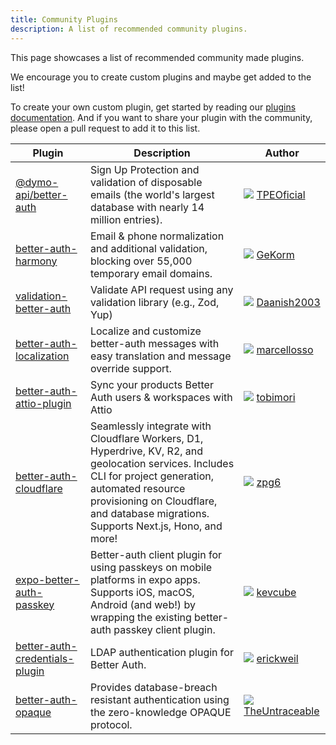 ```yaml
---
title: Community Plugins
description: A list of recommended community plugins.
---
```


This page showcases a list of recommended community made plugins.

We encourage you to create custom plugins and maybe get added to the list!

To create your own custom plugin, get started by reading our [plugins documentation](/docs/concepts/plugins). And if you want to share your plugin with the community, please open a pull request to add it to this list.

| <div className="w-[200px]">Plugin</div>                                             | Description                                                                                                                  | <div className="w-[150px]">Author</div>                                                                                                                              |
| ----------------------------------------------------------------------------------- | ---------------------------------------------------------------------------------------------------------------------------- | -------------------------------------------------------------------------------------------------------------------------------------------------------------------- |
| [@dymo-api/better-auth](https://github.com/TPEOficial/dymo-api-better-auth)         | Sign Up Protection and validation of disposable emails (the world's largest database with nearly 14 million entries).        | <img src="https://github.com/TPEOficial.png" className="rounded-full w-6 h-6 border opacity-70 m-0 inline mr-1" /> [TPEOficial](https://github.com/TPEOficial) |
| [better-auth-harmony](https://github.com/gekorm/better-auth-harmony/)               | Email & phone normalization and additional validation, blocking over 55,000 temporary email domains.                         | <img src="https://github.com/GeKorm.png" className="rounded-full w-6 h-6 border opacity-70 m-0 inline mr-1" /> [GeKorm](https://github.com/GeKorm) |
| [validation-better-auth](https://github.com/Daanish2003/validation-better-auth)     | Validate API request using any validation library (e.g., Zod, Yup)                                                           | <img src="https://github.com/Daanish2003.png" className="rounded-full w-6 h-6 border opacity-70 m-0 inline mr-1" /> [Daanish2003](https://github.com/Daanish2003) |
| [better-auth-localization](https://github.com/marcellosso/better-auth-localization) | Localize and customize better-auth messages with easy translation and message override support.                              | <img src="https://github.com/marcellosso.png" className="rounded-full w-6 h-6 border opacity-70 m-0 inline mr-1" /> [marcellosso](https://github.com/marcellosso) |
| [better-auth-attio-plugin](https://github.com/tobimori/better-auth-attio-plugin)    | Sync your products Better Auth users & workspaces with Attio                              | <img src="https://github.com/tobimori.png" className="rounded-full w-6 h-6 border opacity-70 m-0 inline mr-1" /> [tobimori](https://github.com/tobimori) |
| [better-auth-cloudflare](https://github.com/zpg6/better-auth-cloudflare)            | Seamlessly integrate with Cloudflare Workers, D1, Hyperdrive, KV, R2, and geolocation services. Includes CLI for project generation, automated resource provisioning on Cloudflare, and database migrations. Supports Next.js, Hono, and more! | <img src="https://github.com/zpg6.png" className="rounded-full w-6 h-6 border opacity-70 m-0 inline mr-1" /> [zpg6](https://github.com/zpg6) |
| [expo-better-auth-passkey](https://github.com/kevcube/expo-better-auth-passkey)     | Better-auth client plugin for using passkeys on mobile platforms in expo apps. Supports iOS, macOS, Android (and web!) by wrapping the existing better-auth passkey client plugin.                                                                                                                  | <img src="https://github.com/kevcube.png" className="rounded-full w-6 h-6 border opacity-70 m-0 inline mr-1" /> [kevcube](https://github.com/kevcube) |
| [better-auth-credentials-plugin](https://github.com/erickweil/better-auth-credentials-plugin) | LDAP authentication plugin for Better Auth. | <img src="https://github.com/erickweil.png" className="rounded-full w-6 h-6 border opacity-70 m-0 inline mr-1" /> [erickweil](https://github.com/erickweil) |
| [better-auth-opaque](https://github.com/TheUntraceable/better-auth-opaque) | Provides database-breach resistant authentication using the zero-knowledge OPAQUE protocol. | <img src="https://github.com/theuntraceable.png" className="rounded-full w-6 h-6 border opacity-70 m-0 inline mr-1" /> [TheUntraceable](https://github.com/TheUntraceable) |
